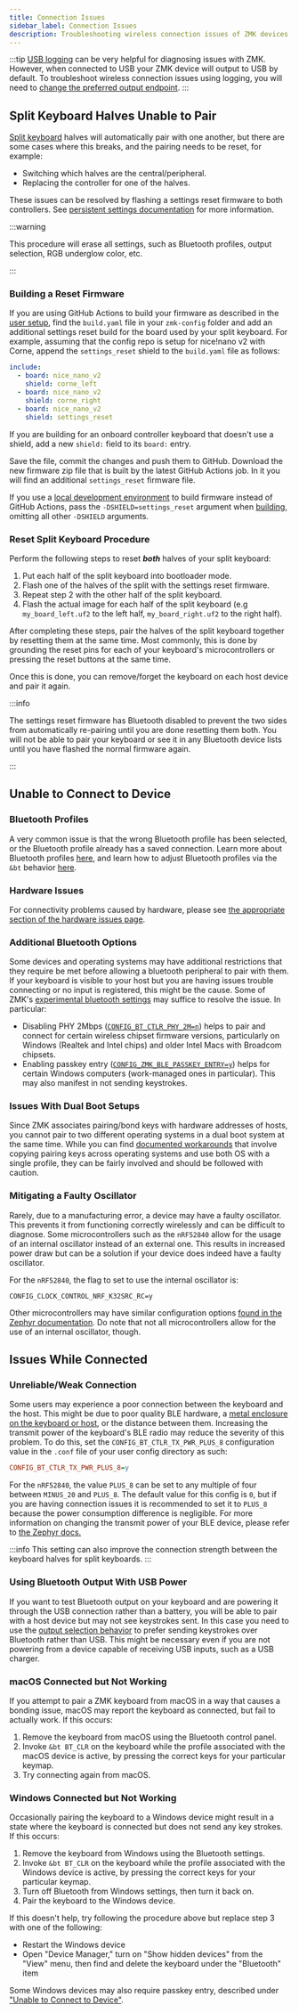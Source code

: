 ```yaml
---
title: Connection Issues
sidebar_label: Connection Issues
description: Troubleshooting wireless connection issues of ZMK devices.
---
```


:::tip
[USB logging](../development/usb-logging.mdx) can be very helpful for diagnosing issues with ZMK. However, when connected to USB your ZMK device will output to USB by default. To troubleshoot wireless connection issues using logging, you will need to [change the preferred output endpoint](../keymaps/behaviors/outputs.md).
:::

## Split Keyboard Halves Unable to Pair

[Split keyboard](../features/split-keyboards.md) halves will automatically pair with one another, but there are some cases where this breaks, and the pairing needs to be reset, for example:

- Switching which halves are the central/peripheral.
- Replacing the controller for one of the halves.

These issues can be resolved by flashing a settings reset firmware to both controllers.
See [persistent settings documentation](../config/settings.md) for more information.

:::warning

This procedure will erase all settings, such as Bluetooth profiles, output selection, RGB underglow color, etc.

:::

### Building a Reset Firmware

If you are using GitHub Actions to build your firmware as described in the [user setup](../user-setup.mdx), find the `build.yaml` file in your `zmk-config` folder and add an additional settings reset build for the board used by your split keyboard. For example, assuming that the config repo is setup for nice!nano v2 with Corne, append the `settings_reset` shield to the `build.yaml` file as follows:

```yml
include:
  - board: nice_nano_v2
    shield: corne_left
  - board: nice_nano_v2
    shield: corne_right
  - board: nice_nano_v2
    shield: settings_reset
```

If you are building for an onboard controller keyboard that doesn't use a shield, add a new `shield:` field to its `board:` entry.

Save the file, commit the changes and push them to GitHub. Download the new firmware zip file that is built by the latest GitHub Actions job. In it you will find an additional `settings_reset` firmware file.

If you use a [local development environment](../development/local-toolchain/setup/index.md) to build firmware instead of GitHub Actions, pass the `-DSHIELD=settings_reset` argument when [building](../development/local-toolchain/build-flash.mdx), omitting all other `-DSHIELD` arguments.

### Reset Split Keyboard Procedure

Perform the following steps to reset **_both_** halves of your split keyboard:

1. Put each half of the split keyboard into bootloader mode.
1. Flash one of the halves of the split with the settings reset firmware.
1. Repeat step 2 with the other half of the split keyboard.
1. Flash the actual image for each half of the split keyboard (e.g `my_board_left.uf2` to the left half, `my_board_right.uf2` to the right half).

After completing these steps, pair the halves of the split keyboard together by resetting them at the same time. Most commonly, this is done by grounding the reset pins for each of your keyboard's microcontrollers or pressing the reset buttons at the same time.

Once this is done, you can remove/forget the keyboard on each host device and pair it again.

:::info

The settings reset firmware has Bluetooth disabled to prevent the two sides from automatically re-pairing until you are done resetting them both. You will not be able to pair your keyboard or see it in any Bluetooth device lists until you have flashed the normal firmware again.

:::

## Unable to Connect to Device

### Bluetooth Profiles

A very common issue is that the wrong Bluetooth profile has been selected, or the Bluetooth profile already has a saved connection. Learn more about Bluetooth profiles [here](../features/bluetooth.md), and learn how to adjust Bluetooth profiles via the `&bt` behavior [here](../keymaps/behaviors/bluetooth.md).

### Hardware Issues

For connectivity problems caused by hardware, please see [the appropriate section of the hardware issues page](hardware-issues.mdx#hardware-related-wireless-connectivity-issues).

### Additional Bluetooth Options

Some devices and operating systems may have additional restrictions that they require be met before allowing a bluetooth peripheral to pair with them. If your keyboard is visible to your host but you are having issues trouble connecting or no input is registered, this might be the cause. Some of ZMK's [experimental bluetooth settings](../config/bluetooth.md) may suffice to resolve the issue. In particular:

- Disabling PHY 2Mbps ([`CONFIG_BT_CTLR_PHY_2M=n`](https://docs.zephyrproject.org/3.5.0/kconfig.html#CONFIG_BT_CTLR_PHY_2M)) helps to pair and connect for certain wireless chipset firmware versions, particularly on Windows (Realtek and Intel chips) and older Intel Macs with Broadcom chipsets.
- Enabling passkey entry ([`CONFIG_ZMK_BLE_PASSKEY_ENTRY=y`](../config/bluetooth.md)) helps for certain Windows computers (work-managed ones in particular). This may also manifest in not sending keystrokes.

### Issues With Dual Boot Setups

Since ZMK associates pairing/bond keys with hardware addresses of hosts, you cannot pair to two different operating systems in a dual boot system at the same time.
While you can find [documented workarounds](https://wiki.archlinux.org/title/bluetooth#Dual_boot_pairing) that involve copying pairing keys across operating systems and use both OS with a single profile, they can be fairly involved and should be followed with caution.

### Mitigating a Faulty Oscillator

Rarely, due to a manufacturing error, a device may have a faulty oscillator. This prevents it from functioning correctly wirelessly and can be difficult to diagnose. Some microcontrollers such as the `nRF52840` allow for the usage of an internal oscillator instead of an external one. This results in increased power draw but can be a solution if your device does indeed have a faulty oscillator.

For the `nRF52840`, the flag to set to use the internal oscillator is:

```
CONFIG_CLOCK_CONTROL_NRF_K32SRC_RC=y
```

Other microcontrollers may have similar configuration options [found in the Zephyr documentation](https://docs.zephyrproject.org/3.5.0/search.html?q=CONFIG_CLOCK_CONTROL&check_keywords=yes&area=default). Do note that not all microcontrollers allow for the use of an internal oscillator, though.

## Issues While Connected

### Unreliable/Weak Connection

Some users may experience a poor connection between the keyboard and the host. This might be due to poor quality BLE hardware, a [metal enclosure on the keyboard or host](hardware-issues.mdx#hardware-related-wireless-connectivity-issues), or the distance between them. Increasing the transmit power of the keyboard's BLE radio may reduce the severity of this problem. To do this, set the `CONFIG_BT_CTLR_TX_PWR_PLUS_8` configuration value in the `.conf` file of your user config directory as such:

```ini
CONFIG_BT_CTLR_TX_PWR_PLUS_8=y
```

For the `nRF52840`, the value `PLUS_8` can be set to any multiple of four between `MINUS_20` and `PLUS_8`. The default value for this config is `0`, but if you are having connection issues it is recommended to set it to `PLUS_8` because the power consumption difference is negligible. For more information on changing the transmit power of your BLE device, please refer to [the Zephyr docs.](https://docs.zephyrproject.org/3.5.0/kconfig.html#CONFIG_BT_CTLR_TX_PWR)

:::info
This setting can also improve the connection strength between the keyboard halves for split keyboards.
:::

### Using Bluetooth Output With USB Power

If you want to test Bluetooth output on your keyboard and are powering it through the USB connection rather than a battery, you will be able to pair with a host device but may not see keystrokes sent. In this case you need to use the [output selection behavior](../keymaps/behaviors/outputs.md) to prefer sending keystrokes over Bluetooth rather than USB. This might be necessary even if you are not powering from a device capable of receiving USB inputs, such as a USB charger.

### macOS Connected but Not Working

If you attempt to pair a ZMK keyboard from macOS in a way that causes a bonding issue, macOS may report the keyboard as connected, but fail to actually work. If this occurs:

1. Remove the keyboard from macOS using the Bluetooth control panel.
1. Invoke `&bt BT_CLR` on the keyboard while the profile associated with the macOS device is active, by pressing the correct keys for your particular keymap.
1. Try connecting again from macOS.

### Windows Connected but Not Working

Occasionally pairing the keyboard to a Windows device might result in a state where the keyboard is connected but does not send any key strokes.
If this occurs:

1. Remove the keyboard from Windows using the Bluetooth settings.
1. Invoke `&bt BT_CLR` on the keyboard while the profile associated with the Windows device is active, by pressing the correct keys for your particular keymap.
1. Turn off Bluetooth from Windows settings, then turn it back on.
1. Pair the keyboard to the Windows device.

If this doesn't help, try following the procedure above but replace step 3 with one of the following:

- Restart the Windows device
- Open "Device Manager," turn on "Show hidden devices" from the "View" menu, then find and delete the keyboard under the "Bluetooth" item

Some Windows devices may also require passkey entry, described under ["Unable to Connect to Device"](#unable-to-connect-to-device).
